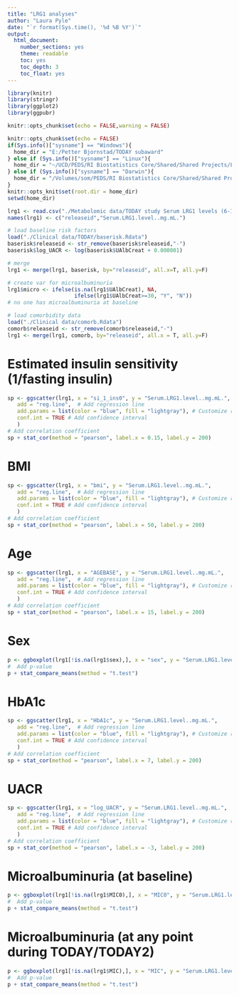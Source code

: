 ```yaml
---
title: "LRG1 analyses"
author: "Laura Pyle"
date: "`r format(Sys.time(), '%d %B %Y')`"
output:
  html_document:
    number_sections: yes
    theme: readable
    toc: yes
    toc_depth: 3
    toc_float: yes
---
```


```r
library(knitr)
library(stringr)
library(ggplot2)
library(ggpubr)

knitr::opts_chunk$set(echo = FALSE,warning = FALSE)

knitr::opts_chunk$set(echo = FALSE)
if(Sys.info()["sysname"] == "Windows"){
  home_dir = "E:/Petter Bjornstad/TODAY subaward"
} else if (Sys.info()["sysname"] == "Linux"){
  home_dir = "~/UCD/PEDS/RI Biostatistics Core/Shared/Shared Projects/Laura/BDC/Projects"
} else if (Sys.info()["sysname"] == "Darwin"){
  home_dir = "/Volumes/som/PEDS/RI Biostatistics Core/Shared/Shared Projects/Laura/BDC/Projects"
}
knitr::opts_knit$set(root.dir = home_dir)
setwd(home_dir)
```

```r
lrg1 <- read.csv("./Metabolomic data/TODAY study Serum LRG1 levels (6-16-2022).csv")
names(lrg1) <- c("releaseid","Serum.LRG1.level..mg.mL.")

# load baseline risk factors
load("./Clinical data/TODAY/baserisk.Rdata")
baserisk$releaseid <- str_remove(baserisk$releaseid,"-")
baserisk$log_UACR <- log(baserisk$UAlbCreat + 0.000001)

# merge
lrg1 <- merge(lrg1, baserisk, by="releaseid", all.x=T, all.y=F)

# create var for microalbuminuria
lrg1$micro <- ifelse(is.na(lrg1$UAlbCreat), NA, 
                     ifelse(lrg1$UAlbCreat>=30, "Y", "N"))
# no one has microalbuminuria at baseline

# load comorbidity data
load("./Clinical data/comorb.Rdata")
comorb$releaseid <- str_remove(comorb$releaseid,"-")
lrg1 <- merge(lrg1, comorb, by="releaseid", all.x = T, all.y=F)
```

# Estimated insulin sensitivity (1/fasting insulin)

```r
sp <- ggscatter(lrg1, x = "si_1_ins0", y = "Serum.LRG1.level..mg.mL.",
   add = "reg.line",  # Add regression line
   add.params = list(color = "blue", fill = "lightgray"), # Customize reg. line
   conf.int = TRUE # Add confidence interval
   )
# Add correlation coefficient
sp + stat_cor(method = "pearson", label.x = 0.15, label.y = 200)
```

# BMI

```r
sp <- ggscatter(lrg1, x = "bmi", y = "Serum.LRG1.level..mg.mL.",
   add = "reg.line",  # Add regression line
   add.params = list(color = "blue", fill = "lightgray"), # Customize reg. line
   conf.int = TRUE # Add confidence interval
   )
# Add correlation coefficient
sp + stat_cor(method = "pearson", label.x = 50, label.y = 200)
```

# Age

```r
sp <- ggscatter(lrg1, x = "AGEBASE", y = "Serum.LRG1.level..mg.mL.",
   add = "reg.line",  # Add regression line
   add.params = list(color = "blue", fill = "lightgray"), # Customize reg. line
   conf.int = TRUE # Add confidence interval
   )
# Add correlation coefficient
sp + stat_cor(method = "pearson", label.x = 15, label.y = 200)
```

# Sex

```r
p <- ggboxplot(lrg1[!is.na(lrg1$sex),], x = "sex", y = "Serum.LRG1.level..mg.mL.",add = "jitter")
#  Add p-value
p + stat_compare_means(method = "t.test")
```

# HbA1c

```r
sp <- ggscatter(lrg1, x = "HbA1c", y = "Serum.LRG1.level..mg.mL.",
   add = "reg.line",  # Add regression line
   add.params = list(color = "blue", fill = "lightgray"), # Customize reg. line
   conf.int = TRUE # Add confidence interval
   )
# Add correlation coefficient
sp + stat_cor(method = "pearson", label.x = 7, label.y = 200)
```

# UACR

```r
sp <- ggscatter(lrg1, x = "log_UACR", y = "Serum.LRG1.level..mg.mL.",
   add = "reg.line",  # Add regression line
   add.params = list(color = "blue", fill = "lightgray"), # Customize reg. line
   conf.int = TRUE # Add confidence interval
   )
# Add correlation coefficient
sp + stat_cor(method = "pearson", label.x = -3, label.y = 200)
```

# Microalbuminuria (at baseline)

```r
p <- ggboxplot(lrg1[!is.na(lrg1$MIC0),], x = "MIC0", y = "Serum.LRG1.level..mg.mL.",add = "jitter")
#  Add p-value
p + stat_compare_means(method = "t.test")
```

# Microalbuminuria (at any point during TODAY/TODAY2)

```r
p <- ggboxplot(lrg1[!is.na(lrg1$MIC),], x = "MIC", y = "Serum.LRG1.level..mg.mL.",add = "jitter")
#  Add p-value
p + stat_compare_means(method = "t.test")
```